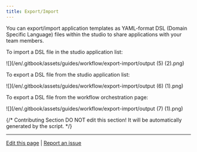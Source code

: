 ```yaml
---
title: Export/Import
---
```



You can export/import application templates as YAML-format DSL (Domain Specific Language) files within the studio to share applications with your team members.

To import a DSL file in the studio application list:

![](/en/.gitbook/assets/guides/workflow/export-import/output (5) (2).png)

To export a DSL file from the studio application list:

![](/en/.gitbook/assets/guides/workflow/export-import/output (6) (1).png)

To export a DSL file from the workflow orchestration page:

![](/en/.gitbook/assets/guides/workflow/export-import/output (7) (1).png)

{/*
Contributing Section
DO NOT edit this section!
It will be automatically generated by the script.
*/}

---

[Edit this page](https://github.com/langgenius/dify-docs/edit/main/en/guides/workflow/export_import.mdx) | [Report an issue](https://github.com/langgenius/dify-docs/issues/new?template=docs.yml)

